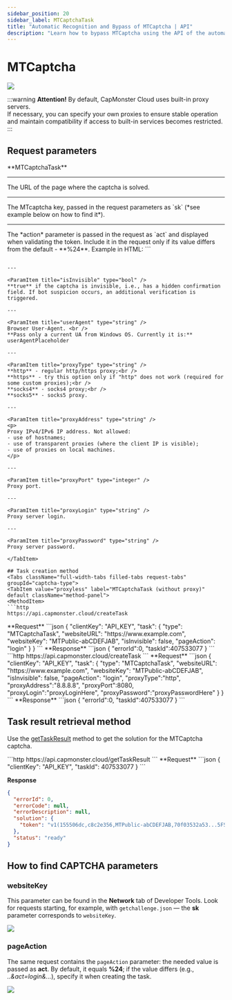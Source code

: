 ```yaml
---
sidebar_position: 20
sidebar_label: MTCaptchaTask
title: "Automatic Recognition and Bypass of MTCaptcha | API"
description: "Learn how to bypass MTCaptcha using the API of the automatic recognition and captcha solving service Capmonster Cloud!"
---
```



# MTCaptcha

<PriceBlockWrap>
  <PriceBlock title="MTCaptcha task" captchaId="mtcaptcha"/>
</PriceBlockWrap>

![](./images/mtcaptcha/mtcaptcha.png)

:::warning **Attention!**
By default, CapMonster Cloud uses built-in proxy servers.  
If necessary, you can specify your own proxies to ensure stable operation and maintain compatibility if access to built-in services becomes restricted.
:::

## Request parameters

<TabItem value="proxy" label="MTCaptchaTask" className="bordered-panel">
<ParamItem title="type" required type="string" />
**MTCaptchaTask**

---

<ParamItem title="websiteURL" required type="string" />
The URL of the page where the captcha is solved.

---

<ParamItem title="websiteKey" required type="string" />
The MTcaptcha key, passed in the request parameters as `sk` (*see example below on how to find it*).

---

<ParamItem title="pageAction" type="string" />
The *action* parameter is passed in the request as `act` and displayed when validating the token.  
Include it in the request only if its value differs from the default - **%24**.  
Example in HTML:
```

<script>
var mtcaptchaConfig = {
      "sitekey": "MTPublic-abCDEFJAB",
      "action": "login"
};
</script>

````

---

<ParamItem title="isInvisible" type="bool" />
**true** if the captcha is invisible, i.e., has a hidden confirmation field. If bot suspicion occurs, an additional verification is triggered.

---

<ParamItem title="userAgent" type="string" />
Browser User-Agent. <br />  
**Pass only a current UA from Windows OS. Currently it is:** userAgentPlaceholder

---

<ParamItem title="proxyType" type="string" />
**http** - regular http/https proxy;<br />
**https** - try this option only if "http" does not work (required for some custom proxies);<br />
**socks4** - socks4 proxy;<br />
**socks5** - socks5 proxy.

---

<ParamItem title="proxyAddress" type="string" />
<p>
Proxy IPv4/IPv6 IP address. Not allowed:  
- use of hostnames;  
- use of transparent proxies (where the client IP is visible);  
- use of proxies on local machines.
</p>

---

<ParamItem title="proxyPort" type="integer" />
Proxy port.

---

<ParamItem title="proxyLogin" type="string" />
Proxy server login.

---

<ParamItem title="proxyPassword" type="string" />
Proxy server password.

</TabItem>

## Task creation method
<Tabs className="full-width-tabs filled-tabs request-tabs" groupId="captcha-type">
<TabItem value="proxyless" label="MTCaptchaTask (without proxy)" default className="method-panel">
<MethodItem>
```http
https://api.capmonster.cloud/createTask
````

</MethodItem>
<MethodDescription>
**Request**
```json
{
  "clientKey": "API_KEY",
  "task": 
  {
    "type": "MTCaptchaTask",
    "websiteURL": "https://www.example.com",
    "websiteKey": "MTPublic-abCDEFJAB",
    "isInvisible": false,
    "pageAction": "login"
  }
}
```
**Response**
```json
{
  "errorId":0,
  "taskId":407533077
}
```
</MethodDescription>
</TabItem>

<TabItem value="proxy" label="MTCaptchaTask (using proxy)" default className="method-panel">
<MethodItem>
```http
https://api.capmonster.cloud/createTask
```
</MethodItem>
<MethodDescription>
**Request**
```json
{
  "clientKey": "API_KEY",
  "task": 
  {
    "type": "MTCaptchaTask",
    "websiteURL": "https://www.example.com",
    "websiteKey": "MTPublic-abCDEFJAB",
    "isInvisible": false,
    "pageAction": "login",
    "proxyType":"http",
    "proxyAddress":"8.8.8.8",
    "proxyPort":8080,
    "proxyLogin":"proxyLoginHere",
    "proxyPassword":"proxyPasswordHere"
  }
}
```
**Response**
```json
{
  "errorId":0,
  "taskId":407533077
}
```
</MethodDescription>
</TabItem>
</Tabs>

## Task result retrieval method

Use the [getTaskResult](../api/methods/get-task-result.md) method to get the solution for the MTCaptcha captcha.

<TabItem value="proxyless" label="CustomTask (without proxy)" default className="method-panel-full">
<MethodItem>
```http
https://api.capmonster.cloud/getTaskResult
```
</MethodItem>
<MethodDescription>
**Request**
```json
{
  "clientKey": "API_KEY",
  "taskId": 407533077
}
```

**Response**

```json
{
  "errorId": 0,
  "errorCode": null,
  "errorDescription": null,
  "solution": {
    "token": "v1(155506dc,c8c2e356,MTPublic-abCDEFJAB,70f03532a53...5FSDA**)"
  },
  "status": "ready"
}
```

</MethodDescription>
</TabItem>

## How to find CAPTCHA parameters

### websiteKey

This parameter can be found in the **Network** tab of Developer Tools.
Look for requests starting, for example, with `getchallenge.json` — the **sk** parameter corresponds to `websiteKey`.

![](./images/mtcaptcha/mtcaptcha_websitekey.png)

### pageAction

The same request contains the `pageAction` parameter: the needed value is passed as **act**.
By default, it equals **%24**; if the value differs (e.g., *..\&act=login&...*), specify it when creating the task.

![](./images/mtcaptcha/mtcaptcha_act.png)
